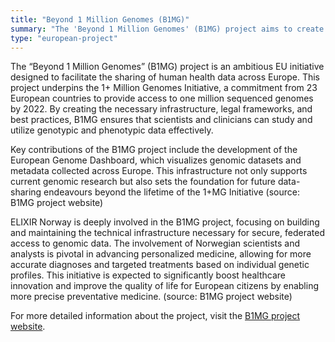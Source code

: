 ```yaml
---
title: "Beyond 1 Million Genomes (B1MG)"
summary: "The 'Beyond 1 Million Genomes' (B1MG) project aims to create a robust network for genetic and clinical data sharing across Europe. Coordinated to support the 1+ Million Genomes Initiative, this project is a collaboration of 23 European countries to provide cross-border access to one million sequenced genomes by 2022. ELIXIR Norway plays a crucial role in this initiative, contributing expertise and infrastructure to ensure secure, federated access to genomic data for research and clinical use."
type: "european-project"
---
```


The “Beyond 1 Million Genomes” (B1MG) project is an ambitious EU initiative designed to facilitate the sharing of human health data across Europe. This project underpins the 1+ Million Genomes Initiative, a commitment from 23 European countries to provide access to one million sequenced genomes by 2022. By creating the necessary infrastructure, legal frameworks, and best practices, B1MG ensures that scientists and clinicians can study and utilize genotypic and phenotypic data effectively.

Key contributions of the B1MG project include the development of the European Genome Dashboard, which visualizes genomic datasets and metadata collected across Europe. This infrastructure not only supports current genomic research but also sets the foundation for future data-sharing endeavours beyond the lifetime of the 1+MG Initiative (source: B1MG project website)

ELIXIR Norway is deeply involved in the B1MG project, focusing on building and maintaining the technical infrastructure necessary for secure, federated access to genomic data. The involvement of Norwegian scientists and analysts is pivotal in advancing personalized medicine, allowing for more accurate diagnoses and targeted treatments based on individual genetic profiles. This initiative is expected to significantly boost healthcare innovation and improve the quality of life for European citizens by enabling more precise preventative medicine. (source: B1MG project website)

For more detailed information about the project, visit the [B1MG project website](https://b1mg-project.eu/).
